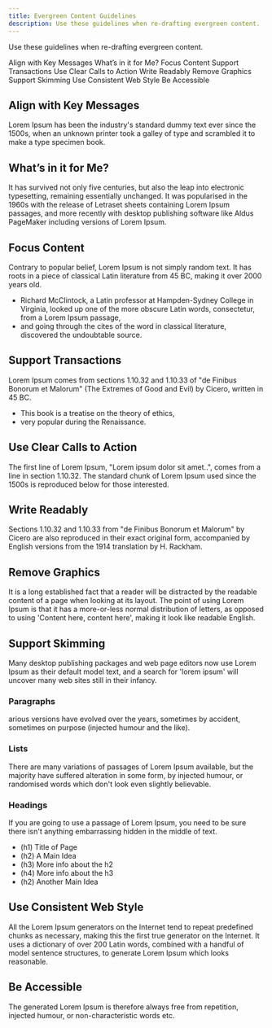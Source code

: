 ```yaml
---
title: Evergreen Content Guidelines
description: Use these guidelines when re-drafting evergreen content.
---
```


<PageDescription>

Use these guidelines when re-drafting evergreen content.

</PageDescription>

<AnchorLinks>

<AnchorLink>Align with Key Messages</AnchorLink>
<AnchorLink>What’s in it for Me?</AnchorLink>
<AnchorLink>Focus Content</AnchorLink>
<AnchorLink>Support Transactions</AnchorLink>
<AnchorLink>Use Clear Calls to Action</AnchorLink>
<AnchorLink>Write Readably</AnchorLink>
<AnchorLink>Remove Graphics</AnchorLink>
<AnchorLink>Support Skimming</AnchorLink>
<AnchorLink>Use Consistent Web Style</AnchorLink>
<AnchorLink>Be Accessible</AnchorLink>
</AnchorLinks>

## Align with Key Messages

Lorem Ipsum has been the industry's standard dummy text ever since the 1500s,
when an unknown printer took a galley of type and scrambled it to make a type
specimen book.

## What’s in it for Me?

It has survived not only five centuries, but also the leap into electronic
typesetting, remaining essentially unchanged. It was popularised in the 1960s
with the release of Letraset sheets containing Lorem Ipsum passages, and more
recently with desktop publishing software like Aldus PageMaker including
versions of Lorem Ipsum.

## Focus Content

Contrary to popular belief, Lorem Ipsum is not simply random text. It has roots
in a piece of classical Latin literature from 45 BC, making it over 2000 years
old.

- Richard McClintock, a Latin professor at Hampden-Sydney College in Virginia,
  looked up one of the more obscure Latin words, consectetur, from a Lorem Ipsum
  passage,
- and going through the cites of the word in classical literature, discovered
  the undoubtable source.

## Support Transactions

Lorem Ipsum comes from sections 1.10.32 and 1.10.33 of "de Finibus Bonorum et
Malorum" (The Extremes of Good and Evil) by Cicero, written in 45 BC.

- This book is a treatise on the theory of ethics,
- very popular during the Renaissance.

## Use Clear Calls to Action

The first line of Lorem Ipsum, "Lorem ipsum dolor sit amet..", comes from a line
in section 1.10.32. The standard chunk of Lorem Ipsum used since the 1500s is
reproduced below for those interested.

## Write Readably

Sections 1.10.32 and 1.10.33 from "de Finibus Bonorum et Malorum" by Cicero are
also reproduced in their exact original form, accompanied by English versions
from the 1914 translation by H. Rackham.

## Remove Graphics

It is a long established fact that a reader will be distracted by the readable
content of a page when looking at its layout. The point of using Lorem Ipsum is
that it has a more-or-less normal distribution of letters, as opposed to using
'Content here, content here', making it look like readable English.

## Support Skimming

Many desktop publishing packages and web page editors now use Lorem Ipsum as
their default model text, and a search for 'lorem ipsum' will uncover many web
sites still in their infancy.

### Paragraphs

arious versions have evolved over the years, sometimes by accident, sometimes on
purpose (injected humour and the like).

### Lists

There are many variations of passages of Lorem Ipsum available, but the majority
have suffered alteration in some form, by injected humour, or randomised words
which don't look even slightly believable.

### Headings

If you are going to use a passage of Lorem Ipsum, you need to be sure there
isn't anything embarrassing hidden in the middle of text.

- (h1) Title of Page
- (h2) A Main Idea
- (h3) More info about the h2
- (h4) More info about the h3
- (h2) Another Main Idea

## Use Consistent Web Style

All the Lorem Ipsum generators on the Internet tend to repeat predefined chunks
as necessary, making this the first true generator on the Internet. It uses a
dictionary of over 200 Latin words, combined with a handful of model sentence
structures, to generate Lorem Ipsum which looks reasonable.

## Be Accessible

The generated Lorem Ipsum is therefore always free from repetition, injected
humour, or non-characteristic words etc.
